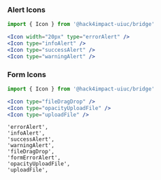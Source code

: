 


### Alert Icons
<CodeExampleBox>
<Icon width="20px" type="errorAlert" />
<Icon type="infoAlert" />
<Icon type="successAlert" />
<Icon type="warningAlert" />
</CodeExampleBox>


```jsx
import { Icon } from '@hack4impact-uiuc/bridge'

<Icon width="20px" type="errorAlert" />
<Icon type="infoAlert" />
<Icon type="successAlert" />
<Icon type="warningAlert" />
```

### Form Icons
<CodeExampleBox>
    <Icon type="fileDragDrop" />
    <Icon type="opacityUploadFile" />
    <Icon type="uploadFile" />
</CodeExampleBox>

```jsx
import { Icon } from '@hack4impact-uiuc/bridge'

<Icon type="fileDragDrop" />
<Icon type="opacityUploadFile" />
<Icon type="uploadFile" />
```


```
'errorAlert',
'infoAlert',
'successAlert',
'warningAlert',
'fileDragDrop',
'formErrorAlert',
'opacityUploadFile',
'uploadFile',
```
